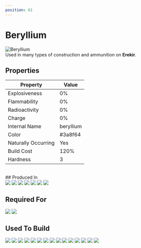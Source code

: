 ```yaml
---
position: 61
---
```


# Beryllium

<div style={{ display: 'flex', alignItems: 'flex-start', gap: 24, flexWrap: 'wrap', padding: '16px 0' }}>
  <img
    src="https://image.mindustry-tool.com//docs/mindustry/items/item-beryllium.p.png"
    alt="Beryllium"
    style={{ width: 96, height: 96, imageRendering: 'pixelated' }}
  />
  <div style={{ maxWidth: 540, fontStyle: 'italic', color: '#ccc' }}>
    Used in many types of construction and ammunition on <strong>Erekir</strong>.
  </div>
</div>

## Properties

<table style={{ width: '100%', borderCollapse: 'collapse', background: '#111', border: '1px solid #333', borderRadius: 8, overflow: 'hidden' }}>
  <thead>
    <tr style={{ background: '#1d1d1d' }}>
      <th style={{ padding: 10, borderBottom: '1px solid #333', textAlign: 'left', width: '45%' }}>Property</th>
      <th style={{ padding: 10, borderBottom: '1px solid #333', textAlign: 'left' }}>Value</th>
    </tr>
  </thead>
  <tbody>
    <tr><td style={{ padding: 10, borderBottom: '1px solid #333' }}>Explosiveness</td><td style={{ padding: 10, borderBottom: '1px solid #333' }}>0%</td></tr>
    <tr style={{ background: '#181818' }}><td style={{ padding: 10, borderBottom: '1px solid #333' }}>Flammability</td><td style={{ padding: 10, borderBottom: '1px solid #333' }}>0%</td></tr>
    <tr><td style={{ padding: 10, borderBottom: '1px solid #333' }}>Radioactivity</td><td style={{ padding: 10, borderBottom: '1px solid #333' }}>0%</td></tr>
    <tr style={{ background: '#181818' }}><td style={{ padding: 10, borderBottom: '1px solid #333' }}>Charge</td><td style={{ padding: 10, borderBottom: '1px solid #333' }}>0%</td></tr>
    <tr><td style={{ padding: 10, borderBottom: '1px solid #333' }}>Internal Name</td><td style={{ padding: 10, borderBottom: '1px solid #333' }}>beryllium</td></tr>
    <tr style={{ background: '#181818' }}><td style={{ padding: 10, borderBottom: '1px solid #333' }}>Color</td><td style={{ padding: 10, borderBottom: '1px solid #333' }}>#3a8f64</td></tr>
    <tr><td style={{ padding: 10, borderBottom: '1px solid #333' }}>Naturally Occurring</td><td style={{ padding: 10, borderBottom: '1px solid #333' }}>Yes</td></tr>
    <tr style={{ background: '#181818' }}><td style={{ padding: 10, borderBottom: '1px solid #333' }}>Build Cost</td><td style={{ padding: 10, borderBottom: '1px solid #333' }}>120%</td></tr>
    <tr><td style={{ padding: 10, borderBottom: '1px solid #333' }}>Hardness</td><td style={{ padding: 10, borderBottom: '1px solid #333' }}>3</td></tr>
  </tbody>
</table>
<br />
## Produced In

<div style={{ display: 'flex', flexWrap: 'wrap', gap: 12 }}>
  <img src="https://image.mindustry-tool.com//docs/mindustry/blocks/drills/plasma-bore.p.png" style={{ height: 48, imageRendering: 'pixelated' }} />
  <img src="https://image.mindustry-tool.com//docs/mindustry/blocks/drills/large-plasma-bore.p.png" style={{ height: 48, imageRendering: 'pixelated' }} />
  <img src="https://image.mindustry-tool.com//docs/mindustry/blocks/drills/impact-drill.p.png" style={{ height: 48, imageRendering: 'pixelated' }} />
  <img src="https://image.mindustry-tool.com//docs/mindustry/blocks/drills/eruption-drill.p.png" style={{ height: 48, imageRendering: 'pixelated' }} />
  <img src="https://image.mindustry-tool.com//docs/mindustry/blocks/drills/pneumatic-drill.p.png" style={{ height: 48, imageRendering: 'pixelated' }} />
  <img src="https://image.mindustry-tool.com//docs/mindustry/blocks/drills/laser-drill.p.png" style={{ height: 48, imageRendering: 'pixelated' }} />
  <img src="https://image.mindustry-tool.com//docs/mindustry/blocks/drills/blast-drill.p.png" style={{ height: 48, imageRendering: 'pixelated' }} />
</div>

## Required For

<div style={{ display: 'flex', flexWrap: 'wrap', gap: 12 }}>
  <img src="https://image.mindustry-tool.com//docs/mindustry/blocks/production/oxidation-chamber.p.png" style={{ height: 48, imageRendering: 'pixelated' }} />
  <img src="https://image.mindustry-tool.com//docs/mindustry/blocks/turrets/breach.p.png" style={{ height: 48, imageRendering: 'pixelated' }} />
</div>

## Used To Build

<div style={{ display: 'flex', flexWrap: 'wrap', gap: 12 }}>
  <img src="https://image.mindustry-tool.com//docs/mindustry/blocks/production/silicon-arc-furnace.p.png" style={{ height: 48, imageRendering: 'pixelated' }} />
  <img src="https://image.mindustry-tool.com//docs/mindustry/blocks/production/electrolyzer.p.png" style={{ height: 48, imageRendering: 'pixelated' }} />
  <img src="https://image.mindustry-tool.com//docs/mindustry/blocks/production/atmospheric-concentrator.p.png" style={{ height: 48, imageRendering: 'pixelated' }} />
  <img src="https://image.mindustry-tool.com//docs/mindustry/blocks/production/oxidation-chamber.p.png" style={{ height: 48, imageRendering: 'pixelated' }} />
  <img src="https://image.mindustry-tool.com//docs/mindustry/blocks/production/electric-heater.p.png" style={{ height: 48, imageRendering: 'pixelated' }} />
  <img src="https://image.mindustry-tool.com//docs/mindustry/blocks/production/slag-heater.p.png" style={{ height: 48, imageRendering: 'pixelated' }} />
  <img src="https://image.mindustry-tool.com//docs/mindustry/blocks/production/phase-heater.p.png" style={{ height: 48, imageRendering: 'pixelated' }} />
  <img src="https://image.mindustry-tool.com//docs/mindustry/blocks/production/atmospheric-concentrator.p.png" style={{ height: 48, imageRendering: 'pixelated' }} />
  <img src="https://image.mindustry-tool.com//docs/mindustry/blocks/walls/beryllium-wall.p.png" style={{ height: 48, imageRendering: 'pixelated' }} />
  <img src="https://image.mindustry-tool.com//docs/mindustry/blocks/walls/beryllium-wall-large.p.png" style={{ height: 48, imageRendering: 'pixelated' }} />
  <img src="https://image.mindustry-tool.com//docs/mindustry/blocks/walls/shielded-wall.p.png" style={{ height: 48, imageRendering: 'pixelated' }} />
  <img src="https://image.mindustry-tool.com//docs/mindustry/blocks/defense/radar.p.png" style={{ height: 48, imageRendering: 'pixelated' }} />
  <img src="https://image.mindustry-tool.com//docs/mindustry/blocks/defense/regen-projector.p.png" style={{ height: 48, imageRendering: 'pixelated' }} />
  <img src="https://image.mindustry-tool.com//docs/mindustry/blocks/distribution/duct-0-0.p.png" style={{ height: 48, imageRendering: 'pixelated' }} />
  <img src="https://image.mindustry-tool.com//docs/mindustry/blocks/distribution/armored-duct-0-0.p.png" style={{ height: 48, imageRendering: 'pixelated' }} />
</div>
